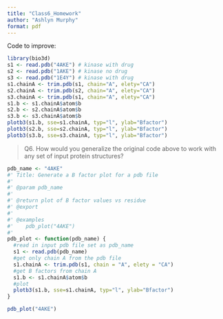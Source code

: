 ```yaml
---
title: "Class6_Homework"
author: "Ashlyn Murphy"
format: pdf
---
```

Code to improve:
```r
library(bio3d)
s1 <- read.pdb("4AKE") # kinase with drug
s2 <- read.pdb("1AKE") # kinase no drug
s3 <- read.pdb("1E4Y") # kinase with drug
s1.chainA <- trim.pdb(s1, chain="A", elety="CA")
s2.chainA <- trim.pdb(s2, chain="A", elety="CA")
s3.chainA <- trim.pdb(s1, chain="A", elety="CA")
s1.b <- s1.chainA$atom$b
s2.b <- s2.chainA$atom$b
s3.b <- s3.chainA$atom$b
plotb3(s1.b, sse=s1.chainA, typ="l", ylab="Bfactor")
plotb3(s2.b, sse=s2.chainA, typ="l", ylab="Bfactor")
plotb3(s3.b, sse=s3.chainA, typ="l", ylab="Bfactor")
```

> Q6. How would you generalize the original code above to work with any set of input protein structures?

```r
pdb_name <- "4AKE"
#' Title: Generate a B factor plot for a pdb file
#'
#' @param pdb_name 
#'
#' @return plot of B factor values vs residue
#' @export
#'
#' @examples 
#'    pdb_plot("4AKE")
#'    
pdb_plot <- function(pdb_name) {
  #read in input pdb file set as pdb_name
  s1 <- read.pdb(pdb_name)
  #get only chain A from the pdb file
  s1.chainA <- trim.pdb(s1, chain = "A", elety = "CA")
  #get B factors from chain A
  s1.b <- s1.chainA$atom$b
  #plot
  plotb3(s1.b, sse=s1.chainA, typ="l", ylab="Bfactor")
}
```

```r
pdb_plot("4AKE")
```

